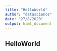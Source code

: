 ```yaml
---
title: "HelloWorld"
author: "datascience"
date: "27/8/2020"
output: html_document
---
```




## HelloWorld






